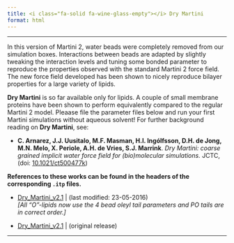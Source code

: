 ```yaml
---
title: <i class="fa-solid fa-wine-glass-empty"></i> Dry Martini
format: html
---
```

<hr>

In this version of Martini 2, water beads were completely removed from our simulation boxes. Interactions between beads are adapted by slightly tweaking the interaction levels and tuning some bonded parameter to reproduce the properties observed with the standard Martini 2 force field. The new force field developed has been shown to nicely reproduce bilayer properties for a large variety of lipids.

**Dry Martini** is so far available only for lipids. A couple of small membrane proteins have been shown to perform equivalently compared to the regular Martini 2 model. Pleaase file the parameter files below and run your first Martini simulations without aqueous solvent! For further background reading on **Dry Martini**, see:

- **C. Arnarez, J.J. Uusitalo, M.F. Masman, H.I. Ingólfsson, D.H. de Jong, M.N. Melo, X. Periole, A.H. de Vries, S.J. Marrink**. *Dry Martini: coarse grained implicit water force field for (bio)molecular simulations.* JCTC, (doi: [10.1021/ct500477k](http://pubs.acs.org/doi/abs/10.1021/ct500477k?journalCode=jctcce))

**References to these works can be found in the headers of the corresponding `.itp` files.**

- [Dry_Martini_v2.1](https://cgmartini-library.s3.ca-central-1.amazonaws.com/1_Downloads/ff_parameters/martini2/dry_martini/Dry_Martini_v2.1_20160523.zip)  | (last modified: 23-05-2016) <br>
*[All "O"-lipids now use the 4 bead oleyl tail parameters and PO tails are in correct order.]*

- [Dry_Martini_v2.1](https://cgmartini-library.s3.ca-central-1.amazonaws.com/1_Downloads/ff_parameters/martini2/dry_martini/Dry_Martini_v2.zip)  | (original release) 

<hr>

